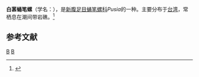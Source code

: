{{Speciesbox
| taxon = Pusia cancellarioides
| binomial_authority = (Anton, 1839)
}}
'''白葚蛹笔螺'''（学名：''{{lang|la|Pusia cancellarioides}}''），是[[新腹足目|新腹足目]][[蛹笔螺科|蛹笔螺科]]''Pusia''的一种。主要分布于[[台湾|台湾]]，常栖息在潮间带岩礁。<ref>{{cite web|url=http://shell.sinica.edu.tw/chinese/shellbase_detail.php?science_no=1286|title=国际贝库：白葚蛹笔螺|publisher=台湾贝类资料库|accessdate=2009-08-11|archive-date=2016-03-04|archive-url=https://web.archive.org/web/20160304101607/http://shell.sinica.edu.tw/chinese/shellbase_detail.php?science_no=1286|dead-url=no}}</ref>

== 参考文献 ==
{{reflist}}
{{Taxonbar|from=Q15233913}}
[[Category:_1839年描述的动物|B]]
[[Category:蛹笔螺科|B]]